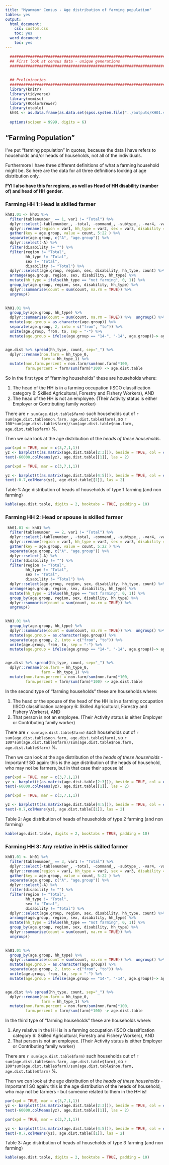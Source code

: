---
title: "Myanmanr Census - Age distribution of farming population"
tables: yes
output:
  html_document:
    css: custom.css
    toc: yes
  word_document:
    toc: yes
---
    
```{r setup, echo = FALSE, warning = FALSE, message = FALSE}
  ###############################################################################
  ## First look at census data - unique generations
  ###############################################################################
  
  
  ## Preliminaries
  ###############################################################################
  library(knitr)
  library(tidyverse)
  library(memisc)
  library(RColorBrewer)
  library(xtable)
  kh01 <- as.data.frame(as.data.set(spss.system.file("../outputs/KH01.sav")))
  
  options(scipen = 9999, digits = 6)
```
  

## "Farming Population"

I've put "farming population" in quotes, because the data I have refers to households and/or heads of households, not all of the individuals. 

Furthermore I have three different definitions of what a farming household might be. So here are the data for all three definitions looking at age distribution only.

**FYI I also have this for regions, as well as Head of HH disability (number of) and head of HH gender.**

### Farming HH 1: Head is skilled farmer

```{r, echo = FALSE}
kh01.01 <- kh01 %>%
  filter(tablenumber_ == 1, var1 != "Total") %>%
  dplyr::select(-tablenumber_, -total, -command_, -subtype_, -var4, -var6, -label_) %>%
  dplyr::rename(region = var1, hh_type = var2, sex = var3, disability = var5) %>% 
  gather(key = age.group, value = count, 5:22 ) %>% 
  separate(age.group, c("A", "age.group")) %>% 
  dplyr::select(-A) %>% 
  filter(disability != "") %>% 
  filter(region != "Total",
         hh_type != "Total",
         sex != "Total",
         disability != "Total") %>% 
  dplyr::select(age.group, region, sex, disability, hh_type, count) %>% 
  arrange(age.group, region, sex, disability, hh_type) %>% 
  mutate(hh_type = ifelse(hh_type == "not farming", 0, 1)) %>% 
  group_by(age.group, region, sex, disability, hh_type) %>% 
  dplyr::summarise(count = sum(count, na.rm = TRUE)) %>% 
  ungroup() 
  

kh01.01 %>% 
  group_by(age.group, hh_type) %>% 
  dplyr::summarise(count = sum(count, na.rm = TRUE)) %>%  ungroup() %>% 
  mutate(age.group = as.character(age.group)) %>% 
  separate(age.group, 2, into = c("from", "to")) %>% 
  unite(age.group, from, to, sep = "-") %>% 
  mutate(age.group = ifelse(age.group == "14-", "-14", age.group))-> age.dist


age.dist %>% spread(hh_type, count, sep="_") %>% 
  dplyr::rename(non.farm = hh_type_0, 
                farm = hh_type_1) %>% 
  mutate(non.farm.percent = non.farm/sum(non.farm)*100,
         farm.percent = farm/sum(farm)*100) -> age.dist.table
```
So in the first type of "farming households" these are households where:

 1. The head of the HH is in a farming occupation (ISCO classification category 6: Skilled Agricultural, Forestry and Fishery Workers), AND
 2. The head of the HH is not an employee. (Their Activity status is either Employer or Contributing family worker) 

There are `r sum(age.dist.table$farm)` such households out of `r sum(age.dist.table$non.farm, age.dist.table$farm)`, so `r 100*sum(age.dist.table$farm)/sum(age.dist.table$non.farm, age.dist.table$farm)` %.

Then we can look at the age distribution of the *heads of these households*.  

```{r results='asis', echo=FALSE, fig.height=6, fig.cap = "Figure 1: Age distribution of heads of households that are in skilled farming occupation or not - counts"}


par(xpd = TRUE, mar = c(3,7,1,1))
yz <- barplot(t(as.matrix(age.dist.table[2:3])), beside = TRUE, col = c("indianred2", "darkslategray2"), horiz = TRUE, legend.text = c("not farmers", "farmers"))
text(-60000,colMeans(yz), age.dist.table[[1]], las = 2)

```



```{r results='asis', echo=FALSE, fig.height=6, fig.cap = "Figure 2: Age distribution of heads of households that are in skilled farming occupation or not - percentages"}
par(xpd = TRUE, mar = c(3,7,1,1))

yz <- barplot(t(as.matrix(age.dist.table[4:5])), beside = TRUE, col = c("indianred2", "darkslategray2"), horiz = TRUE, legend.text = c("not farmers", "farmers"))
text(-0.7,colMeans(yz), age.dist.table[[1]], las = 2)

```

Table 1: Age distribution of heads of households of type 1 farming (and non farming)
```{r results='asis', echo=FALSE}
kable(age.dist.table, digits = 2, booktabs = TRUE, padding = 10)
```


### Farming HH 2: Head or spouse is skilled farmer
```{r, echo = FALSE} 
 kh01.01 <- kh01 %>%
  filter(tablenumber_ == 2, var1 != "Total") %>%
  dplyr::select(-tablenumber_, -total, -command_, -subtype_, -var4, -var6, -label_) %>%
  dplyr::rename(region = var1, hh_type = var2, sex = var3, disability = var5) %>% 
  gather(key = age.group, value = count, 5:22 ) %>% 
  separate(age.group, c("A", "age.group")) %>% 
  dplyr::select(-A) %>% 
  filter(disability != "") %>% 
  filter(region != "Total",
         hh_type != "Total",
         sex != "Total",
         disability != "Total") %>% 
  dplyr::select(age.group, region, sex, disability, hh_type, count) %>% 
  arrange(age.group, region, sex, disability, hh_type) %>% 
  mutate(hh_type = ifelse(hh_type == "not farming", 0, 1)) %>% 
  group_by(age.group, region, sex, disability, hh_type) %>% 
  dplyr::summarise(count = sum(count, na.rm = TRUE)) %>% 
  ungroup() 
  

kh01.01 %>% 
  group_by(age.group, hh_type) %>% 
  dplyr::summarise(count = sum(count, na.rm = TRUE)) %>%  ungroup() %>% 
  mutate(age.group = as.character(age.group)) %>% 
  separate(age.group, 2, into = c("from", "to")) %>% 
  unite(age.group, from, to, sep = "-") %>% 
  mutate(age.group = ifelse(age.group == "14-", "-14", age.group))-> age.dist


age.dist %>% spread(hh_type, count, sep="_") %>% 
  dplyr::rename(non.farm = hh_type_0, 
                farm = hh_type_1) %>% 
  mutate(non.farm.percent = non.farm/sum(non.farm)*100,
         farm.percent = farm/sum(farm)*100) -> age.dist.table

```
In the second  type of "farming households" these are households where:

 1. The head or the spouse of the head of the HH is in a farming occupation (ISCO classification category 6: Skilled Agricultural, Forestry and Fishery Workers), AND
 2. That person is not an employee. (Their Activity status is either Employer or Contributing family worker) 

There are `r sum(age.dist.table$farm)` such households out of `r sum(age.dist.table$non.farm, age.dist.table$farm)`, so `r 100*sum(age.dist.table$farm)/sum(age.dist.table$non.farm, age.dist.table$farm)` %.

Then we can look at the age distribution of the *heads of these households* - Important!! SO again: this is the age distribution of the heads of household, who may not be farmers, but in that case their spouse is!  

```{r results='asis', echo=FALSE, fig.height=6, fig.cap = "Figure 3: Age distribution of heads of households who  are (or their spouses) in skilled farming occupation or not - counts"}

par(xpd = TRUE, mar = c(3,7,1,1))
yz <- barplot(t(as.matrix(age.dist.table[2:3])), beside = TRUE, col = c("indianred2", "darkslategray2"), horiz = TRUE, legend.text = c("not farmers", "farmers"))
text(-60000,colMeans(yz), age.dist.table[[1]], las = 2)

```



```{r results='asis', echo=FALSE, fig.height=6, fig.cap = "Figure 4: Age distribution of heads of households who  are (or their spouses) in skilled farming occupation or not - percentages"}
par(xpd = TRUE, mar = c(3,7,1,1))

yz <- barplot(t(as.matrix(age.dist.table[4:5])), beside = TRUE, col = c("indianred2", "darkslategray2"), horiz = TRUE, legend.text = c("not farmers", "farmers"))
text(-0.7,colMeans(yz), age.dist.table[[1]], las = 2)

```

Table 2: Age distribution of heads of households of type 2 farming (and non farming)
```{r results='asis', echo=FALSE}
kable(age.dist.table, digits = 2, booktabs = TRUE, padding = 10)
```

### Farming HH 3: Any relative in HH is skilled farmer
```{r, echo = FALSE}
kh01.01 <- kh01 %>%
  filter(tablenumber_ == 3, var1 != "Total") %>%
  dplyr::select(-tablenumber_, -total, -command_, -subtype_, -var4, -var6, -label_) %>%
  dplyr::rename(region = var1, hh_type = var2, sex = var3, disability = var5) %>% 
  gather(key = age.group, value = count, 5:22 ) %>% 
  separate(age.group, c("A", "age.group")) %>% 
  dplyr::select(-A) %>% 
  filter(disability != "") %>% 
  filter(region != "Total",
         hh_type != "Total",
         sex != "Total",
         disability != "Total") %>% 
  dplyr::select(age.group, region, sex, disability, hh_type, count) %>% 
  arrange(age.group, region, sex, disability, hh_type) %>% 
  mutate(hh_type = ifelse(hh_type == "not farming", 0, 1)) %>% 
  group_by(age.group, region, sex, disability, hh_type) %>% 
  dplyr::summarise(count = sum(count, na.rm = TRUE)) %>% 
  ungroup() 
  

kh01.01 %>% 
  group_by(age.group, hh_type) %>% 
  dplyr::summarise(count = sum(count, na.rm = TRUE)) %>%  ungroup() %>% 
  mutate(age.group = as.character(age.group)) %>% 
  separate(age.group, 2, into = c("from", "to")) %>% 
  unite(age.group, from, to, sep = "-") %>% 
  mutate(age.group = ifelse(age.group == "14-", "-14", age.group))-> age.dist


age.dist %>% spread(hh_type, count, sep="_") %>% 
  dplyr::rename(non.farm = hh_type_0, 
                farm = hh_type_1) %>% 
  mutate(non.farm.percent = non.farm/sum(non.farm)*100,
         farm.percent = farm/sum(farm)*100) -> age.dist.table
```
In the third type of "farming households" these are households where:

 1. Any relative in the HH is in a farming occupation (ISCO classification category 6: Skilled Agricultural, Forestry and Fishery Workers), AND
 2. That person is not an employee. (Their Activity status is either Employer or Contributing family worker) 
 
There are `r sum(age.dist.table$farm)` such households out of `r sum(age.dist.table$non.farm, age.dist.table$farm)`, so `r 100*sum(age.dist.table$farm)/sum(age.dist.table$non.farm, age.dist.table$farm)` %.
 
Then we can look at the age distribution of the *heads of these households* - Important!! SO again: this is the age distribution of the heads of household, who may not be farmers - but someone related to them in the HH is!  

```{r results='asis', echo=FALSE, fig.height=6, fig.cap = "Figure 5: Age distribution of heads of households where  at least one relative is in a skilled farming occupation or not - counts"}

par(xpd = TRUE, mar = c(3,7,1,1))
yz <- barplot(t(as.matrix(age.dist.table[2:3])), beside = TRUE, col = c("indianred2", "darkslategray2"), horiz = TRUE, legend.text = c("not farmers", "farmers"))
text(-60000,colMeans(yz), age.dist.table[[1]], las = 2)

```



```{r results='asis', echo=FALSE, fig.height=6, fig.cap = "Figure 6: Age distribution of heads of households where  at least one relative is in a skilled farming occupation or not - percentages"}
par(xpd = TRUE, mar = c(3,7,1,1))

yz <- barplot(t(as.matrix(age.dist.table[4:5])), beside = TRUE, col = c("indianred2", "darkslategray2"), horiz = TRUE, legend.text = c("not farmers", "farmers"))
text(-0.7,colMeans(yz), age.dist.table[[1]], las = 2)

```

Table 3: Age distribution of heads of households of type 3 farming (and non farming)
```{r results='asis', echo=FALSE}
kable(age.dist.table, digits = 2, booktabs = TRUE, padding = 10)
```

